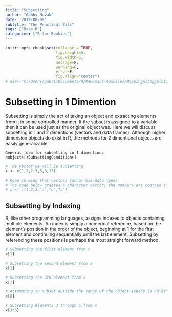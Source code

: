 ```yaml
---
title: "Subsetting"
author: "Gabby Novak"
date: '2019-08-09'
subtitle: "The Practical Bits"
tags: ["Base R"]
categories: ["R for Rookies"]
---
```


```r
knitr::opts_chunk$set(collapse = TRUE, 
                      fig.height=5, 
                      fig.width=5,
                      message=F,
                      warning=F,
                      error=F,
                      fig.align="center")
# dir<-"C:/Users/gabri/Documents/R/R4Humans-AuxFiles/MappingWithggplot2"
```

# Subsetting in 1 Dimention

Subsetting is simply the act of taking an object and extracting elements from it in some controlled manner. If the subset is assigned to a variable then it can be used just as the original object was. Here we will discuss subsetting in 1 and 2 dimentions (vectors and data frames). Although higher dimension objects do exist in R, the methods for 2 dimentional objects are easily generalizable.

```
General form for subsetting in 1 dimention:
<object>[<SubsettingCondition>]
```

```r
# The vector we will be subsetting
x <- c(1,1,2,3,5,8,13)

# Keep in mind that vectors cannot mix data types
# The code below creates a character vector; the numbers are coerced into characters
# x <- c(1,2,3,"a","b","c")
```

## Subsetting by Indexing

R, like other programming languages, assigns indexes to objects containing multiple elements. An index is simply a numerical reference, based on the element's position in the order of the object, beginning at 1 for the first element and continuing sequentially until the last element. Subsetting by referencing these positions is perhaps the most straight forward method.

```r
# Subsetting the first element from x
x[1]

# Subsetting the second element from x
x[2]

# Subsetting the 7th element from x
x[7]

# Attempting to subset outside the range of the object (there is no 8th element in x) returns NA
x[8]

# Subsetting elements 3 through 6 from x
x[3:6]
```

